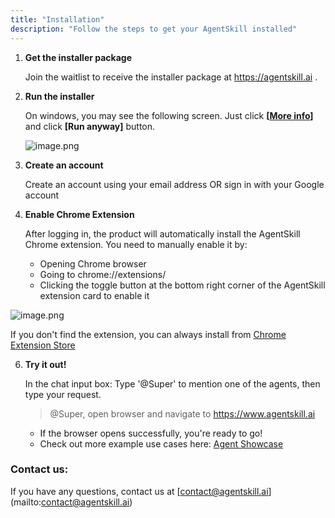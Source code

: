 ```yaml
---
title: "Installation"
description: "Follow the steps to get your AgentSkill installed"
---
```


1. **Get the installer package**

   Join the waitlist to receive the installer package at https://agentskill.ai .
2. **Run the installer**

   On windows, you may see the following screen. Just click **[<u>More info</u>]** and click **[Run anyway]** button.

   ![image.png](/images/image.png)
3. **Create an account**

   Create an account using your email address OR sign in with your Google account
4. **Enable Chrome Extension**

   After logging in, the product will automatically install the AgentSkill Chrome extension. You need to manually enable it by:
   - Opening Chrome browser
   - Going to chrome://extensions/
   - Clicking the toggle button at the bottom right corner of the AgentSkill extension card to enable it

![image.png](/images/image.png)

If you don't find the extension, you can always install from [Chrome Extension Store](https://chromewebstore.google.com/detail/agentskill-automate-your/ldgipnhnjoilcijdnepnpignbchjmhni)

6. **Try it out\!**

   In the chat input box: Type '@Super' to mention one of the agents, then type your request.

   > @Super, open browser and navigate to https://www.agentskill.ai
   - If the browser opens successfully, you're ready to go\!
   - Check out more example use cases here: [Agent Showcase](https://www.agentskill.ai)

### Contact us:

If you have any questions, contact us at [[contact@agentskill.ai](mailto:contact@agentskill.ai)](mailto:[contact@agentskill.ai](mailto:contact@agentskill.ai))